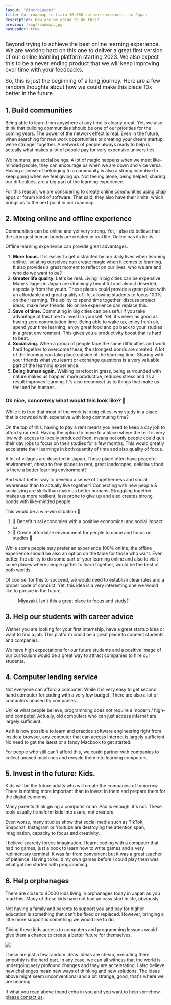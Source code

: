 ```yaml
---
layout: "@IntroLayout"
title: Our roadmap to train 10,000 software engineers in Japan
description: How are we going to do this?
preview: /img/roadmap.jpg
hasHeader: true
---
```

<p><big>Beyond trying to achieve the best online learning experience. We are working hard on this one to deliver a great first version of our online learning platform starting 2023. We also expect this to be a never ending product that we will keep improving over time with your feedbacks.</big></p>

<p><big>So, this is just the beginning of a long journey. Here are a few random thoughts about how we could make this place 10x better in the future.</big></p>

## 1. Build communities

Being able to learn from anywhere at any time is clearly great. Yet, we also think that building communities should be one of our priorities for the coming years. The power of the network effect is real. Even in the future, when searching for new work opportunities or creating your dream startup, we're stronger together. A network of people always ready to help is actually what makes a lot of people pay for very expensive universities.

We humans, are social beings. A lot of magic happens when we meet like-minded people, they can encourage us when we are down and vice versa. Having a sense of belonging to a community is also a strong incentive to keep going when we feel giving up. Not feeling alone, being helped, sharing our difficulties, are a big part of the learning experience.

For this reason, we are considering to create online communities using chap apps or forum kind of software. That said, they also have their limits, which brings us to the next point in our roadmap.

## 2. Mixing online and offline experience

Communities can be online and yet very strong. Yet, I also do believe that the strongest human bonds are created in real life. Online has its limits.

Offline learning experience can provide great advantages.

1. **More focus.** It is easier to get distracted by our daily lives when learning online. Isolating ourselves can create magic when it comes to learning. It also provides a great moment to reflect on our lives, who we are and who do we want to be?
2. **Greater life quality.** Let's be real. Living in big cities can be expensive. Many villages in Japan are stunningly beautiful and almost deserted, especially from the youth. These places could provide a great place with an affordable and great quality of life, allowing students to focus 100% on their learning. The ability to spend time together, discuss project ideas, make new friends. No online experience can replace this.
3. **Save of time.** Commuting in big cities can be useful if you take advantage of this time to invest in yourself. Yet, it's never as good as having zero commutation time. Being able to wake up, enjoy fresh air, spend your time learning, enjoy great food and go back to your studies in a great environment. This gives you a productivity boost that is hard to beat.
4. **Socializing.** When a group of people face the same difficulties and work hard together to overcome these, the strongest bonds are created. A lot of the learning can take place outside of the learning time. Sharing with your friends what you learnt or exchange questions is a very valuable part of the learning experience.
5. **Being human again.** Walking barefoot in grass, being surrounded with nature makes us happier, more productive, reduces stress and as a result improves learning. It's also reconnect us to things that make us feel and be humans.

### Ok nice, concretely what would this look like? 🤔

While it is true that most of the work is in big cities, why study in a place that is crowded with expensive with long commuting time?

On the top of this, having to pay a rent means you need to keep a day job to afford your rent. Having the option to move to a place where the rent is very low with access to locally produced food, means not only people could quit their day jobs to focus on their studies for a few months. This would greatly accelerate their learnings in both quantity of time and also quality of focus.

A lot of villages are deserted in Japan. These place often have peaceful environment, cheap to free places to rent, great landscapes, delicious food, is there a better learning environment?

And what better way to develop a sense of togetherness and social awareness than to actually live together? Connecting with new people & socializing are skills than make us better humans. Struggling together makes us more resilient, less prone to give up and also creates strong bonds with like-minded people.

This would be a win-win situation 🤝

1. 🗾 Benefit rural economies with a positive economical and social impact 💴
2. 🧘 Create affordable environment for people to come and focus on studies 🍵

While some people may prefer an experience 100% online, the offline experience should be also an option on the table for those who want. Even better, the ability to do some part of your learning online and also to visit some places where people gather to learn together, would be the best of both worlds.

Of course, for this to succeed, we would need to establish clear rules and a proper code of conduct. Yet, this idea is a very interesting one we would like to pursue in the future.

<figure><img src="/img/roadmap-1.jpg" alt="" /><figcaption class="text-center">Miyazaki. Isn't this a great place to focus and study?</figcaption></figure>

## 3. Help our students with career advice

Wether you are looking for your first internship, have a great startup idea or want to find a job. This platform could be a great place to connect students and companies.

We have high expectations for our future students and a positive image of our curriculum would be a great way to attract companies to hire our students.

## 4. Computer lending service

Not everyone can afford a computer. While it is very easy to get second hand computer for coding with a very low budget. There are also a lot of computers unused by companies.

Unlike what people believe, programming does not require a modern / high-end computer. Actually, old computers who can just access internet are largely sufficient.

As it is now possible to learn and practice software engineering right from inside a browser, any computer that can access Internet is largely sufficient. No need to get the latest or a fancy Macbook to get started.

For people who still can't afford this, we could partner with companies to collect unused machines and recycle them into learning computers.

## 5. Invest in the future: Kids.

Kids will be the future adults who will create the companies of tomorrow. There is nothing more important than to invest in them and prepare them for the digital economy.

Many parents think giving a computer or an iPad is enough, it's not. These tools usually transform kids into users, not creators.

Even worse, many studies show that social media such as TikTok, Snapchat, Instagram or Youtube are destroying the attention span, imagination, capacity to focus and creativity.

I believe scarcity forces imagination. I learnt coding with a computer that had no games, just a book to learn how to write games and a very rudimentary terminal. It was far from convenient but it was a great teacher of patience. Having to build my own games before I could play them was what got me started with programming.

## 6. Help orphanages

There are close to 40000 kids living in orphanages today in Japan as you read this. Many of these kids have not had an easy start in life, obviously.

Not having a family and parents to support you and pay for higher education is something that can't be fixed or replaced. However, bringing a little more support is something we would like to do.

Giving these kids access to computers and programming lessons would give them a chance to create a better future for themselves.

![](/img/roadmap-2.jpg)

These are just a few random ideas. Ideas are cheap, executing them smoothly is the hard part. In any case, we can all witness that the world is undergoing very profound changes and they are accelerating. I also believe new challenges mean new ways of thinking and new solutions. The ideas above might seem unconventional and a bit strange, good, that's where we are heading.

If what you read above found echo in you and you want to help somehow, [please contact us](/contact/).